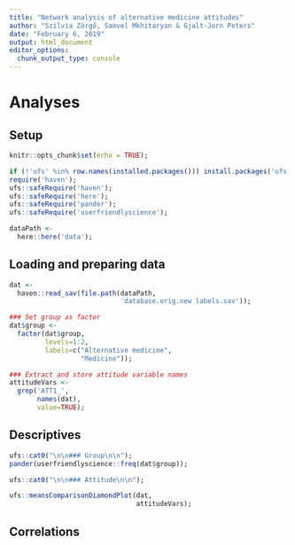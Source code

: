 ```yaml
---
title: "Network analysis of alternative medicine attitudes"
author: "Szilvia Zörgő, Samvel Mkhitaryan & Gjalt-Jorn Peters"
date: "February 6, 2019"
output: html_document
editor_options: 
  chunk_output_type: console
---
```


# Analyses

## Setup

```r
knitr::opts_chunk$set(echo = TRUE);

if (!'ufs' %in% row.names(installed.packages())) install.packages('ufs');
require('haven');
ufs::safeRequire('haven');
ufs::safeRequire('here');
ufs::safeRequire('pander');
ufs::safeRequire('userfriendlyscience');

dataPath <-
  here::here('data');

```

## Loading and preparing data

```r

dat <-
  haven::read_sav(file.path(dataPath,
                            'database.orig.new labels.sav'));

### Set group as factor
dat$group <-
  factor(dat$group,
         levels=1:2,
         labels=c("Alternative medicine",
                  "Medicine"));

### Extract and store attitude variable names
attitudeVars <-
  grep('ATT1_',
       names(dat),
       value=TRUE);

```

## Descriptives

```r

ufs::cat0("\n\n### Group\n\n");
pander(userfriendlyscience::freq(dat$group));

ufs::cat0("\n\n### Attitude\n\n");

ufs::meansComparisonDiamondPlot(dat,
                                attitudeVars);

```

## Correlations

```r



```




